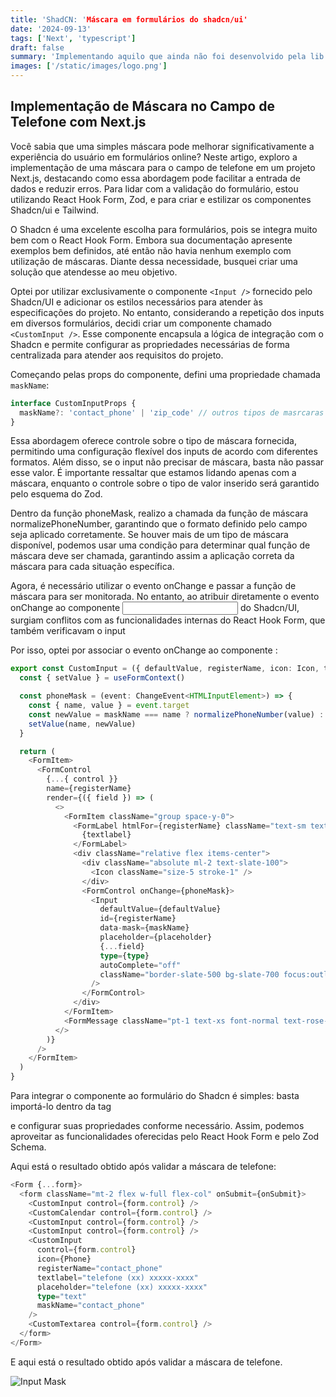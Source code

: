 ```yaml
---
title: 'ShadCN: 'Máscara em formulários do shadcn/ui'
date: '2024-09-13'
tags: ['Next', 'typescript']
draft: false
summary: 'Implementando aquilo que ainda não foi desenvolvido pela lib'
images: ['/static/images/logo.png']
---
```


## Implementação de Máscara no Campo de Telefone com Next.js

Você sabia que uma simples máscara pode melhorar significativamente a experiência do usuário em formulários online? Neste artigo, exploro a implementação de uma máscara para o campo de telefone em um projeto Next.js, destacando como essa abordagem pode facilitar a entrada de dados e reduzir erros. Para lidar com a validação do formulário, estou utilizando React Hook Form, Zod, e para criar e estilizar os componentes Shadcn/ui e Tailwind.

O Shadcn é uma excelente escolha para formulários, pois se integra muito bem com o React Hook Form. Embora sua documentação apresente exemplos bem definidos, até então não havia nenhum exemplo com utilização de máscaras. Diante dessa necessidade, busquei criar uma solução que atendesse ao meu objetivo.

Optei por utilizar exclusivamente o componente `<Input />` fornecido pelo Shadcn/UI e adicionar os estilos necessários para atender às especificações do projeto. No entanto, considerando a repetição dos inputs em diversos formulários, decidi criar um componente chamado `<CustomInput />`. Esse componente encapsula a lógica de integração com o Shadcn e permite configurar as propriedades necessárias de forma centralizada para atender aos requisitos do projeto.

Começando pelas props do componente, defini uma propriedade chamada `maskName`:

```typescript
interface CustomInputProps {
  maskName?: 'contact_phone' | 'zip_code' // outros tipos de masrcaras
}
```

Essa abordagem oferece controle sobre o tipo de máscara fornecida, permitindo uma configuração flexível dos inputs de acordo com diferentes formatos. Além disso, se o input não precisar de máscara, basta não passar esse valor. É importante ressaltar que estamos lidando apenas com a máscara, enquanto o controle sobre o tipo de valor inserido será garantido pelo esquema do Zod.

Dentro da função phoneMask, realizo a chamada da função de máscara normalizePhoneNumber, garantindo que o formato definido pelo campo seja aplicado corretamente. Se houver mais de um tipo de máscara disponível, podemos usar uma condição para determinar qual função de máscara deve ser chamada, garantindo assim a aplicação correta da máscara para cada situação específica.

Agora, é necessário utilizar o evento onChange e passar a função de máscara para ser monitorada. No entanto, ao atribuir diretamente o evento onChange ao componente <Input /> do Shadcn/UI, surgiam conflitos com as funcionalidades internas do React Hook Form, que também verificavam o input

Por isso, optei por associar o evento onChange ao componente <FormControl>:

```typescript
export const CustomInput = ({ defaultValue, registerName, icon: Icon, textlabel }) => {
  const { setValue } = useFormContext()

  const phoneMask = (event: ChangeEvent<HTMLInputElement>) => {
    const { name, value } = event.target
    const newValue = maskName === name ? normalizePhoneNumber(value) : value
    setValue(name, newValue)
  }

  return (
    <FormItem>
      <FormControl
        {...{ control }}
        name={registerName}
        render={({ field }) => (
          <>
            <FormItem className="group space-y-0">
              <FormLabel htmlFor={registerName} className="text-sm text-sky-500">
                {textlabel}
              </FormLabel>
              <div className="relative flex items-center">
                <div className="absolute ml-2 text-slate-100">
                  <Icon className="size-5 stroke-1" />
                </div>
                <FormControl onChange={phoneMask}>
                  <Input
                    defaultValue={defaultValue}
                    id={registerName}
                    data-mask={maskName}
                    placeholder={placeholder}
                    {...field}
                    type={type}
                    autoComplete="off"
                    className="border-slate-500 bg-slate-700 focus:outline-none"
                  />
                </FormControl>
              </div>
            </FormItem>
            <FormMessage className="pt-1 text-xs font-normal text-rose-400" />
          </>
        )}
      />
    </FormItem>
  )
}
```

Para integrar o componente ao formulário do Shadcn é simples: basta importá-lo dentro da tag <Form> e configurar suas propriedades conforme necessário. Assim, podemos aproveitar as funcionalidades oferecidas pelo React Hook Form e pelo Zod Schema.

Aqui está o resultado obtido após validar a máscara de telefone:

```typescript
<Form {...form}>
  <form className="mt-2 flex w-full flex-col" onSubmit={onSubmit}>
    <CustomInput control={form.control} />
    <CustomCalendar control={form.control} />
    <CustomInput control={form.control} />
    <CustomInput control={form.control} />
    <CustomInput
      control={form.control}
      icon={Phone}
      registerName="contact_phone"
      textlabel="telefone (xx) xxxxx-xxxx"
      placeholder="telefone (xx) xxxxx-xxxx"
      type="text"
      maskName="contact_phone"
    />
    <CustomTextarea control={form.control} />
  </form>
</Form>
```

E aqui está o resultado obtido após validar a máscara de telefone.

![Input Mask](https://media.licdn.com/dms/image/v2/D4D12AQErmawD8Kr7uA/article-inline_image-shrink_1500_2232/article-inline_image-shrink_1500_2232/0/1711462646349?e=1731542400&v=beta&t=20afgZpvaxqkJUaAC49sleGNLf_T8EUopqntM_oLj-8)
